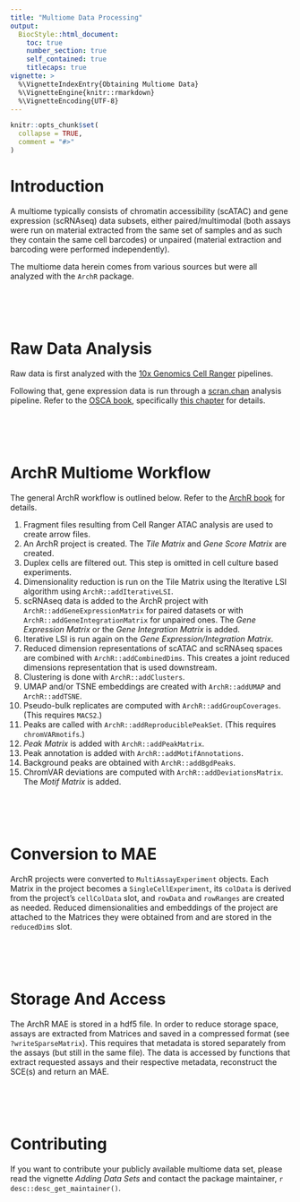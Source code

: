 ```yaml
---
title: "Multiome Data Processing"
output:
  BiocStyle::html_document:
    toc: true
    number_section: true
    self_contained: true
    titlecaps: true
vignette: >
  %\VignetteIndexEntry{Obtaining Multiome Data}
  %\VignetteEngine{knitr::rmarkdown}
  %\VignetteEncoding{UTF-8}
---
```


```r
knitr::opts_chunk$set(
  collapse = TRUE,
  comment = "#>"
)
```


# Introduction

A multiome typically consists of chromatin accessibility (scATAC) and gene expression (scRNAseq) data subsets, either paired/multimodal (both assays were run on material extracted from the same set of samples and as such they contain the same cell barcodes) or unpaired (material extraction and barcoding were performed independently).

The multiome data herein comes from various sources but were all analyzed with the `ArchR` package.



<br><br><br>

# Raw Data Analysis

Raw data is first analyzed with the [10x Genomics Cell Ranger](https://www.10xgenomics.com/support) pipelines.

Following that, gene expression data is run through a [scran.chan](https://github.com/LTLA/scran.chan) analysis pipeline. Refer to the [OSCA book](https://bioconductor.org/books/release/OSCA/), specifically [this chapter](http://bioconductor.org/books/3.15/OSCA.basic/index.html) for details.



<br><br><br>

# ArchR Multiome Workflow

The general ArchR workflow is outlined below.
Refer to the [ArchR book](https://www.archrproject.com/bookdown/index.html) for details.

1. Fragment files resulting from Cell Ranger ATAC analysis are used to create arrow files.
2. An ArchR project is created. The _Tile Matrix_ and _Gene Score Matrix_ are created.
3. Duplex cells are filtered out. This step is omitted in cell culture based experiments.
4. Dimensionality reduction is run on the Tile Matrix using the Iterative LSI algorithm using `ArchR::addIterativeLSI`.
5. scRNAseq data is added to the ArchR project with `ArchR::addGeneExpressionMatrix` for paired datasets or with `ArchR::addGeneIntegrationMatrix` for unpaired ones. The _Gene Expression Matrix_ or the _Gene Integration Matrix_ is added.
6. Iterative LSI is run again on the _Gene Expression/Integration Matrix_.
7. Reduced dimension representations of scATAC and scRNAseq spaces are combined with `ArchR::addCombinedDims`. This creates a joint reduced dimensions representation that is used downstream.
8. Clustering is done with `ArchR::addClusters`.
9. UMAP and/or TSNE embeddings are created with `ArchR::addUMAP` and `ArchR::addTSNE`.
10. Pseudo-bulk replicates are computed with `ArchR::addGroupCoverages`. (This requires `MACS2`.)
11. Peaks are called with `ArchR::addReproduciblePeakSet`. (This requires `chromVARmotifs`.)
12. _Peak Matrix_ is added with `ArchR::addPeakMatrix`.
13. Peak annotation is added with `ArchR::addMotifAnnotations`.
14. Background peaks are obtained with `ArchR::addBgdPeaks`.
15. ChromVAR deviations are computed with `ArchR::addDeviationsMatrix`. The _Motif Matrix_ is added.



<br><br><br>

# Conversion to MAE

ArchR projects were converted to `MultiAssayExperiment` objects. Each Matrix in the project becomes a `SingleCellExperiment`, its `colData` is derived from the project's `cellColData` slot, and `rowData` and `rowRanges` are created as needed. Reduced dimensionalities and embeddings of the project are attached to the Matrices they were obtained from and are stored in the `reducedDims` slot.



<br><br><br>

# Storage And Access

The ArchR MAE is stored in a hdf5 file. In order to reduce storage space, assays are extracted from Matrices and saved in a compressed format (see `?writeSparseMatrix`). This requires that metadata is stored separately from the assays (but still in the same file). The data is accessed by functions that extract requested assays and their respective metadata, reconstruct the SCE(s) and return an MAE.



<br><br><br>

# Contributing

If you want to contribute your publicly available multiome data set, please read the vignette _Adding Data Sets_ and contact the package maintainer, `r desc::desc_get_maintainer()`.



<br><br><br>
